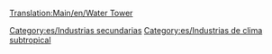 [[Translation:Main/en/Water Tower]]{{en/-}}
{{es/Industrias| nombre=Torre de agua
| imagen=Water_tower.gif
| climas=[[Main/en/Clima/Es#Subtropical|Subtropical]]
| acepta=[[Main/es/Agua|Agua]]
| produce=Nada
| notas=No existe en otros [[Main/es/climas|climas]]. Solo puede situarse en zonas desérticas.
}}

[[Category:es/Industrias secundarias]]
[[Category:es/Industrias de clima subtropical]]